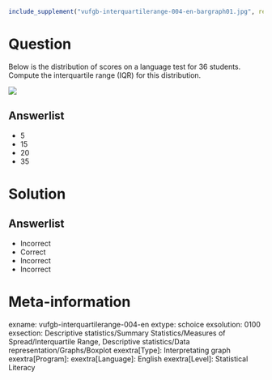 ```r
include_supplement("vufgb-interquartilerange-004-en-bargraph01.jpg", recursive = TRUE)
```

Question
========
  
Below is the distribution of scores on a language test for 36 students. Compute the interquartile range (IQR) for this distribution. 


![](vufgb-interquartilerange-004-en-bargraph01.jpg)
  
Answerlist
----------
* 5
* 15
* 20
* 35

Solution
========

Answerlist
----------
* Incorrect
* Correct
* Incorrect
* Incorrect

Meta-information
================
exname: vufgb-interquartilerange-004-en
extype: schoice
exsolution: 0100
exsection: Descriptive statistics/Summary Statistics/Measures of Spread/Interquartile Range, Descriptive statistics/Data representation/Graphs/Boxplot
exextra[Type]: Interpretating graph
exextra[Program]: 
exextra[Language]: English
exextra[Level]: Statistical Literacy
